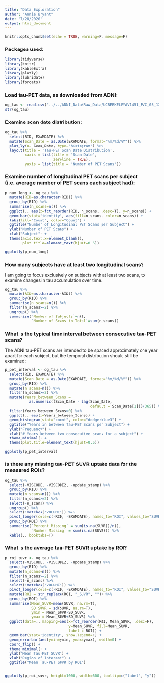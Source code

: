 ```yaml
---
title: "Data Exploration"
author: "Annie Bryant"
date: "7/28/2020"
output: html_document
---
```


```r
knitr::opts_chunk$set(echo = TRUE, warning=F, message=F)
```

### Packages used:
```r
library(tidyverse)
library(knitr)
library(kableExtra)
library(plotly)
library(lubridate)
library(forcats)
```

### Load tau-PET data, as downloaded from ADNI:
```r
og_tau <- read.csv("../../ADNI_Data/Raw_Data/UCBERKELEYAV1451_PVC_05_12_20.csv")
str(og_tau)
```


### Examine scan date distribution:

```r
og_tau %>%
  select(RID, EXAMDATE) %>%
  mutate(Scan_Date = as.Date(EXAMDATE, format="%m/%d/%Y")) %>%
  plot_ly(x=~Scan_Date, type="histogram") %>%
  layout(title = 'Tau-PET Scan Date Distribution',
         xaxis = list(title = 'Scan Date',
                      zeroline = TRUE),
         yaxis = list(title = 'Number of PET Scans')) 
```

### Examine number of longitudinal PET scans per subject (i.e. average number of PET scans each subject had):

```r
p_num_long <- og_tau %>%
  mutate(RID=as.character(RID)) %>%
  group_by(RID) %>%
  summarise(n_scans=n()) %>%
  ggplot(., aes(x=fct_reorder(RID, n_scans, .desc=T), y=n_scans)) +
  geom_bar(stat="identity", aes(fill=n_scans, color=n_scans)) +
  labs(fill="Count", color="Count") +
  ggtitle("Number of Longitudinal PET Scans per Subject") +
  ylab("Number of PET Scans") +
  xlab("Subject") +
  theme(axis.text.x=element_blank(),
        plot.title=element_text(hjust=0.5)) 

ggplotly(p_num_long)
```

### How many subjects have at least two longitudinal scans?

I am going to focus exclusively on subjects with at least two scans, to examine changes in tau accumulation over time. 
```r
og_tau %>%
  mutate(RID=as.character(RID)) %>%
  group_by(RID) %>%
  summarise(n_scans=n()) %>%
  filter(n_scans>=2) %>%
  ungroup() %>%
  summarise(`Number of Subjects`=n(),
            `Number of Scans in Total`=sum(n_scans))
```

### What is the typical time interval between consecutive tau-PET scans?

The ADNI tau-PET scans are intended to be spaced approximately one year apart for each subject, but the temporal distribution should still be examined:

```r
p_pet_interval <- og_tau %>%
  select(RID, EXAMDATE) %>%
  mutate(Scan_Date = as.Date(EXAMDATE, format="%m/%d/%Y")) %>%
  group_by(RID) %>%
  mutate(n_scans=n()) %>%
  filter(n_scans>=2) %>%
  mutate(Years_between_Scans = 
           as.numeric((Scan_Date - lag(Scan_Date, 
                                       default = Scan_Date[1]))/365)) %>%
  filter(Years_between_Scans>0) %>%
  ggplot(., aes(x=Years_between_Scans)) +
  geom_histogram(stat="count", color="dodgerblue3") +
  ggtitle("Years in between Tau-PET Scans per Subject") +
  ylab("Frequency") +
  xlab("# Years between two consecutive scans for a subject") +
  theme_minimal() +
  theme(plot.title=element_text(hjust=0.5)) 

ggplotly(p_pet_interval)
```

### Is there any missing tau-PET SUVR uptake data for the measured ROIs?

```r
og_tau %>%
  select(-VISCODE, -VISCODE2, -update_stamp) %>%
  group_by(RID) %>%
  mutate(n_scans=n()) %>%
  filter(n_scans>=2) %>%
  select(-n_scans) %>%
  ungroup() %>%
  select(!matches("VOLUME")) %>%
  pivot_longer(cols=c(-RID, -EXAMDATE), names_to="ROI", values_to="SUVR") %>%
  group_by(ROI) %>%
  summarise(`Percent Missing` = sum(is.na(SUVR))/n(),
            `Number Missing` = sum(is.na(SUVR))) %>%
  kable(., booktabs=T)
```

### What is the average tau-PET SUVR uptake by ROI?

```r
p_roi_suvr <- og_tau %>%
  select(-VISCODE, -VISCODE2, -update_stamp) %>%
  group_by(RID) %>%
  mutate(n_scans=n()) %>%
  filter(n_scans>=2) %>%
  select(-n_scans) %>%
  select(!matches("VOLUME")) %>%
  pivot_longer(cols=c(-RID, -EXAMDATE), names_to="ROI", values_to="SUVR") %>%
  mutate(ROI = str_replace(ROI, "_SUVR", "")) %>%
  group_by(ROI) %>%
  summarise(Mean_SUVR=mean(SUVR, na.rm=T),
            SD_SUVR = sd(SUVR, na.rm=T),
            ymin = Mean_SUVR-SD_SUVR,
            ymax = Mean_SUVR+SD_SUVR) %>%
  ggplot(data=., mapping=aes(x=fct_reorder(ROI, Mean_SUVR, .desc=F), 
                             y=Mean_SUVR, fill=Mean_SUVR,
                             label = ROI)) +
  geom_bar(stat="identity", show.legend=F) +
  geom_errorbar(aes(ymin=ymin, ymax=ymax), width=0) +
  coord_flip() +
  theme_minimal() +
  ylab("Mean Tau-PET SUVR") +
  xlab("Region of Interest") +
  ggtitle("Mean Tau-PET SUVR by ROI")


ggplotly(p_roi_suvr, height=1000, width=600, tooltip=c("label", "y"))
```





